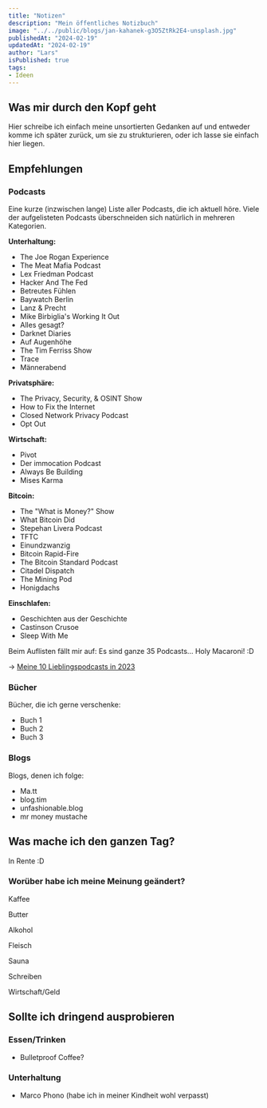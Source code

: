 ---
title: "Notizen"
description: "Mein öffentliches Notizbuch"
image: "../../public/blogs/jan-kahanek-g3O5ZtRk2E4-unsplash.jpg"
publishedAt: "2024-02-19"
updatedAt: "2024-02-19"
author: "Lars"
isPublished: true
tags:
- Ideen
---

## Was mir durch den Kopf geht

Hier schreibe ich einfach meine unsortierten Gedanken auf und entweder komme ich später zurück, um sie zu strukturieren, oder ich lasse sie einfach hier liegen.

## Empfehlungen

### Podcasts

Eine kurze (inzwischen lange) Liste aller Podcasts, die ich aktuell höre. Viele der aufgelisteten Podcasts überschneiden sich natürlich in mehreren Kategorien.

**Unterhaltung:**

- The Joe Rogan Experience
- The Meat Mafia Podcast
- Lex Friedman Podcast
- Hacker And The Fed
- Betreutes Fühlen
- Baywatch Berlin
- Lanz & Precht
- Mike Birbiglia's Working It Out
- Alles gesagt?
- Darknet Diaries
- Auf Augenhöhe
- The Tim Ferriss Show 
- Trace
- Männerabend

**Privatsphäre:**

- The Privacy, Security, & OSINT Show
- How to Fix the Internet
- Closed Network Privacy Podcast
- Opt Out

**Wirtschaft:**

- Pivot
- Der immocation Podcast
- Always Be Building
- Mises Karma

**Bitcoin:**

- The "What is Money?" Show
- What Bitcoin Did
- Stepehan Livera Podcast
- TFTC
- Einundzwanzig
- Bitcoin Rapid-Fire
- The Bitcoin Standard Podcast
- Citadel Dispatch
- The Mining Pod
- Honigdachs

**Einschlafen:**

- Geschichten aus der Geschichte
- Castinson Crusoe
- Sleep With Me

Beim Auflisten fällt mir auf: Es sind ganze 35 Podcasts... Holy Macaroni! :D

-> [Meine 10 Lieblingspodcasts in 2023](/blogs/meine-10-lieblingspodcasts-in-2023)

### Bücher

Bücher, die ich gerne verschenke:

- Buch 1
- Buch 2
- Buch 3

### Blogs

Blogs, denen ich folge:

- Ma.tt
- blog.tim
- unfashionable.blog
- mr money mustache


## Was mache ich den ganzen Tag?

In Rente :D

### Worüber habe ich meine Meinung geändert?

Kaffee

Butter

Alkohol

Fleisch

Sauna

Schreiben

Wirtschaft/Geld


## Sollte ich dringend ausprobieren

### Essen/Trinken

- Bulletproof Coffee?

### Unterhaltung

- Marco Phono (habe ich in meiner Kindheit wohl verpasst)
